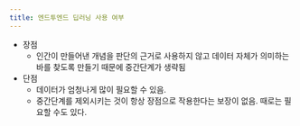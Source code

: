 ```yaml
---
title: 엔드투엔드 딥러닝 사용 여부
---
```

- 장점
    - 인간이 만들어낸 개념을 판단의 근거로 사용하지 않고 데이터 자체가 의미하는 바를 찾도록 만들기 때문에 중간단계가 생략됨
- 단점
    - 데이터가 엄청나게 많이 필요할 수 있음.
    - 중간단계를 제외시키는 것이 항상 장점으로 작용한다는 보장이 없음. 때로는 필요할 수도 있다.